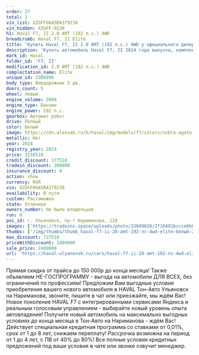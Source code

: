 ```yaml
---
order: 27
total: 1
vin_list: XZGFF06A5RA379238
vin_hidden: XZGFF-9238
h1: Haval F7, II 2.0 AMT (192 л.с.) 4WD
breadcrumb: Haval F7, II Elite
title: 'Купить Haval F7, II 2.0 AMT (192 л.с.) 4WD у официального дилера в Ульяновске'
description: 'Купить автомобиль Haval F7, II 2024 года выпуска, комплектация Elite, цвет - Белый, двигатель - 2.0 AMT (192 л.с.) 4WD у официального дилера в г. Ульяновск. Стоимость данного автомобиля Haval F7, II – 2489000'
mark_id: Haval
folder_id: 'F7, II'
modification_id: 2.0 AMT (192 л.с.) 4WD
complectation_name: Elite
unique_id: 3386896
body_type: Внедорожник 5 дв.
doors_count: 5
wheel: левый
engine_volume: 2000
engine_type: Бензин
engine_power: 192 л.с.
gearbox: Автомат робот
drive: Полный
color: Белый
image: https://cdn.alexsab.ru/b/haval/img/models/f7/colors/noble-agate.webp
metallic: Нет
year: 2024
registry_year: 2024
price: 3216510
credit_discount: 377510
tradein_discount: 200000
insurance_discount: 0
action: show
currency: RUR
vin: XZGFF06A5RA379238
availability: В пути
custom: Растаможен
state: Отличное
owners_number: Не было владельцев
run: 0
poi_id: г. Ульяновск, пр-т Нариманова, 128
images: ['https://tradeins.space/uploads/photo/33049028/2f16491bccce6b81b3ba7e17a8d1a55a.jpg', 'https://tradeins.space/uploads/photo/33049029/bc756acf60c574328ad91ee91942a032.jpg', 'https://tradeins.space/uploads/photo/33049030/c4b3d2c1adb8bafcb441817ad2a760ca.jpg', 'https://tradeins.space/uploads/photo/33049031/0cd02a619588b160489433d23a121b4b.jpg', 'https://tradeins.space/uploads/photo/33049032/ac31158bb7b3bd93f9317fc81c286705.jpg', 'https://tradeins.space/uploads/photo/33049033/8ca28793517cd93c9472c2598b0ed92f.jpg', 'https://tradeins.space/uploads/photo/33049034/7640a3ec70de97c31035ccb1632dd1b3.jpg', 'https://tradeins.space/uploads/photo/33049035/a507176bcc20854b6e7773661ea4c9d2.jpg', 'https://tradeins.space/uploads/photo/33049036/ebcbc3fd3bcce255bd111d9eafbdd23d.jpg', 'https://tradeins.space/uploads/photo/33049037/0ade6063a2165a0531517f28fb59350e.jpg', 'https://tradeins.space/uploads/photo/33049038/e52340ea83427a2f912f8931431f5449.jpg', 'https://tradeins.space/uploads/photo/33049039/43799ac7a439fedac2be878de00947d0.jpg']
thumbs: ['/img/thumbs/thumb_haval-f7-ii-20-amt-192-лс-4wd-elite-белый-2024_1a55a_0.webp', '/img/thumbs/thumb_haval-f7-ii-20-amt-192-лс-4wd-elite-белый-2024_2a032_1.webp', '/img/thumbs/thumb_haval-f7-ii-20-amt-192-лс-4wd-elite-белый-2024_760ca_2.webp', '/img/thumbs/thumb_haval-f7-ii-20-amt-192-лс-4wd-elite-белый-2024_21b4b_3.webp', '/img/thumbs/thumb_haval-f7-ii-20-amt-192-лс-4wd-elite-белый-2024_86705_4.webp']
max_discount: 727510
priceWithDiscount: 2489000
sale_price: 2489000
url: 'https://haval-ulyanovsk.ru/cars/haval-f7-ii-20-amt-192-лс-4wd-elite-белый-2024/'
---
```

Прямая скидка от прайса до 150 000р до конца месяца! Также объявляем НЕ-ГОСПРОГРАММУ - выгода на автомобили ДЛЯ ВСЕХ, без ограничений по профессиям! Предложим Вам выгодные условия приобретения вашего нового автомобиля в HAVAL Тон-Авто Ульяновск на Нариманова, звоните, пишите в чат или приезжайте, мы ждём Вас! Новое поколение HAVAL F7 с интегрированными сервисами Яндекса и реальным голосовым управлением - выбирайте новый уровень опыта автовладения! Получите новый автомобиль на максимально выгодных условиях до конца месяца в Тон-Авто на Нариманова - ждём Вас! Действует специальная кредитная программа со ставками от 0,01%, срок от 1 до 8 лет, снижаем переплату! Рассрочка возможна на период от 1 до 4 лет, с ПВ от 40% до 80%! Все полные условия кредитных предложений под ваши условия в чате или звонке озвучит менеджер.
